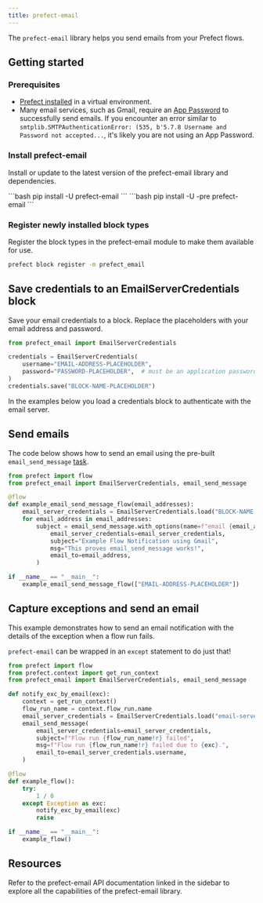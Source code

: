 ```yaml
---
title: prefect-email
---
```


The `prefect-email` library helps you send emails from your Prefect flows.

## Getting started

### Prerequisites

- [Prefect installed](/3.0/get-started/install/) in a virtual environment.
- Many email services, such as Gmail, require an [App Password](https://support.google.com/accounts/answer/185833) to successfully send emails.
    If you encounter an error similar to `smtplib.SMTPAuthenticationError: (535, b'5.7.8 Username and Password not accepted...`, it's likely you are not using an App Password.

### Install prefect-email


Install or update to the latest version of the prefect-email library and dependencies.

<Tabs>
    <Tab title="Prefect 2">
    ```bash
    pip install -U prefect-email
    ```
    </Tab>
    <Tab title="Prefect 3">
    ```bash
    pip install -U -pre prefect-email
    ```
    </Tab>
</Tabs>

### Register newly installed block types

Register the block types in the prefect-email module to make them available for use.

```bash
prefect block register -m prefect_email
```

## Save credentials to an EmailServerCredentials block

Save your email credentials to a block.
Replace the placeholders with your email address and password.

```python
from prefect_email import EmailServerCredentials

credentials = EmailServerCredentials(
    username="EMAIL-ADDRESS-PLACEHOLDER",
    password="PASSWORD-PLACEHOLDER",  # must be an application password
)
credentials.save("BLOCK-NAME-PLACEHOLDER")
```

In the examples below you load a credentials block to authenticate with the email server.

## Send emails

The code below shows how to send an email using the pre-built `email_send_message` [task](https://docs.prefect.io/latest/develop/write-tasks/).

```python
from prefect import flow
from prefect_email import EmailServerCredentials, email_send_message

@flow
def example_email_send_message_flow(email_addresses):
    email_server_credentials = EmailServerCredentials.load("BLOCK-NAME-PLACEHOLDER")
    for email_address in email_addresses:
        subject = email_send_message.with_options(name=f"email {email_address}").submit(
            email_server_credentials=email_server_credentials,
            subject="Example Flow Notification using Gmail",
            msg="This proves email_send_message works!",
            email_to=email_address,
        )

if __name__ == "__main__":
    example_email_send_message_flow(["EMAIL-ADDRESS-PLACEHOLDER"])
```

## Capture exceptions and send an email

This example demonstrates how to send an email notification with the details of the exception when a flow run fails.

`prefect-email` can be wrapped in an `except` statement to do just that!

```python
from prefect import flow
from prefect.context import get_run_context
from prefect_email import EmailServerCredentials, email_send_message

def notify_exc_by_email(exc):
    context = get_run_context()
    flow_run_name = context.flow_run.name
    email_server_credentials = EmailServerCredentials.load("email-server-credentials")
    email_send_message(
        email_server_credentials=email_server_credentials,
        subject=f"Flow run {flow_run_name!r} failed",
        msg=f"Flow run {flow_run_name!r} failed due to {exc}.",
        email_to=email_server_credentials.username,
    )

@flow
def example_flow():
    try:
        1 / 0
    except Exception as exc:
        notify_exc_by_email(exc)
        raise

if __name__ == "__main__":
    example_flow()
```

## Resources

Refer to the prefect-email API documentation linked in the sidebar to explore all the capabilities of the prefect-email library.
